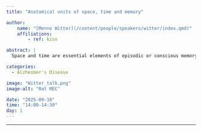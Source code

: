 ```yaml
---
title: "Anatomical units of space, time and memory"

author:
    name: "[Menno Witter](/content/people/speakers/witter/index.qmd)"
    affiliations:
        - ref: kisn

abstract: |
  Space and time are essential elements of episodic or conscious memory, the type of memory that is strongly impaired in Alzheimer's patients. To introduce the symposium, we will go through a historical overview of the structural neurobiology of brain structures that mediate conscious memory. This aims to lead to a perspective of where we boldly should travel to further our elementary knowledge, in service of productive applications.

categories:
  - Alzheimer's Disease

image: "Witter_talk.png"
image-alt: "Rat MEC"

date: "2025-09-10"
time: "14:00-14:30"
day: 1
---
```


***

<!-- <object data="/res/quarto.pdf" type="application/pdf" width="100%" height="600">
</object> -->